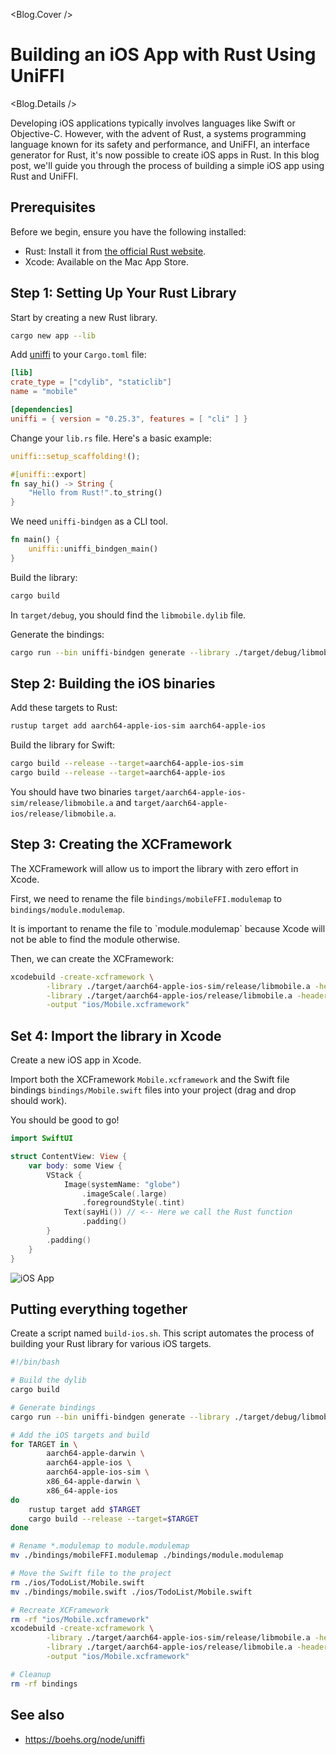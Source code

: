 
<Blog.Cover />

# Building an iOS App with Rust Using UniFFI

<Blog.Details />

Developing iOS applications typically involves languages like Swift or Objective-C. However, with the advent of Rust, a systems programming language known for its safety and performance, and UniFFI, an interface generator for Rust, it's now possible to create iOS apps in Rust. In this blog post, we'll guide you through the process of building a simple iOS app using Rust and UniFFI.

## Prerequisites

Before we begin, ensure you have the following installed:

- Rust: Install it from [the official Rust website](https://www.rust-lang.org/).
- Xcode: Available on the Mac App Store.

## Step 1: Setting Up Your Rust Library

Start by creating a new Rust library.

```bash
cargo new app --lib
```

Add [uniffi](https://mozilla.github.io/uniffi-rs/) to your `Cargo.toml` file:

```toml filename="Cargo.toml"
[lib]
crate_type = ["cdylib", "staticlib"]
name = "mobile"

[dependencies]
uniffi = { version = "0.25.3", features = [ "cli" ] }
```

Change your `lib.rs` file. Here's a basic example:

```rust filename="src/lib.rs"
uniffi::setup_scaffolding!();

#[uniffi::export]
fn say_hi() -> String {
    "Hello from Rust!".to_string()
}
```

We need `uniffi-bindgen` as a CLI tool.

```rust filename="src/bin/uniffi-bindgen.rs"
fn main() {
    uniffi::uniffi_bindgen_main()
}
```

Build the library:

```bash
cargo build
```

In `target/debug`, you should find the `libmobile.dylib` file.

Generate the bindings:

```bash
cargo run --bin uniffi-bindgen generate --library ./target/debug/libmobile.dylib --language swift --out-dir ./bindings
```

## Step 2: Building the iOS binaries

Add these targets to Rust:

```bash
rustup target add aarch64-apple-ios-sim aarch64-apple-ios
```

Build the library for Swift:

```bash
cargo build --release --target=aarch64-apple-ios-sim
cargo build --release --target=aarch64-apple-ios
```

You should have two binaries `target/aarch64-apple-ios-sim/release/libmobile.a` and `target/aarch64-apple-ios/release/libmobile.a`.

## Step 3: Creating the XCFramework

The XCFramework will allow us to import the library with zero effort in Xcode.

First, we need to rename the file `bindings/mobileFFI.modulemap` to `bindings/module.modulemap`.

<Callout type="warning" emoji="⚠️">
  It is important to rename the file to `module.modulemap` because Xcode will
  not be able to find the module otherwise.
</Callout>

Then, we can create the XCFramework:

```bash
xcodebuild -create-xcframework \
        -library ./target/aarch64-apple-ios-sim/release/libmobile.a -headers ./bindings \
        -library ./target/aarch64-apple-ios/release/libmobile.a -headers ./bindings \
        -output "ios/Mobile.xcframework"
```

## Set 4: Import the library in Xcode

Create a new iOS app in Xcode.

Import both the XCFramework `Mobile.xcframework` and the Swift file bindings `bindings/Mobile.swift` files into your project (drag and drop should work).

You should be good to go!

```swift filename="HelloWorld/ContentView.swift"
import SwiftUI

struct ContentView: View {
    var body: some View {
        VStack {
            Image(systemName: "globe")
                .imageScale(.large)
                .foregroundStyle(.tint)
            Text(sayHi()) // <-- Here we call the Rust function
                .padding()
        }
        .padding()
    }
}
```

![iOS App](/blog/building-an-ios-app-with-rust-using-uniffi/hello-from-rust.png)

## Putting everything together

Create a script named `build-ios.sh`. This script automates the process of building your Rust library for various iOS targets.

```bash filename="build-ios.sh"
#!/bin/bash

# Build the dylib
cargo build

# Generate bindings
cargo run --bin uniffi-bindgen generate --library ./target/debug/libmobile.dylib --language swift --out-dir ./bindings

# Add the iOS targets and build
for TARGET in \
        aarch64-apple-darwin \
        aarch64-apple-ios \
        aarch64-apple-ios-sim \
        x86_64-apple-darwin \
        x86_64-apple-ios
do
    rustup target add $TARGET
    cargo build --release --target=$TARGET
done

# Rename *.modulemap to module.modulemap
mv ./bindings/mobileFFI.modulemap ./bindings/module.modulemap

# Move the Swift file to the project
rm ./ios/TodoList/Mobile.swift
mv ./bindings/mobile.swift ./ios/TodoList/Mobile.swift

# Recreate XCFramework
rm -rf "ios/Mobile.xcframework"
xcodebuild -create-xcframework \
        -library ./target/aarch64-apple-ios-sim/release/libmobile.a -headers ./bindings \
        -library ./target/aarch64-apple-ios/release/libmobile.a -headers ./bindings \
        -output "ios/Mobile.xcframework"

# Cleanup
rm -rf bindings
```

## See also

- https://boehs.org/node/uniffi

<Comments />
